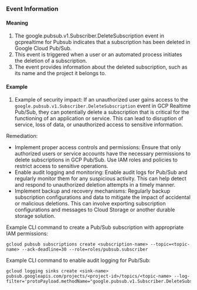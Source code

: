 
### Event Information

#### Meaning

1. The google.pubsub.v1.Subscriber.DeleteSubscription event in gcprealtime for Pubsub indicates that a subscription has been deleted in Google Cloud Pub/Sub.
2. This event is triggered when a user or an automated process initiates the deletion of a subscription.
3. The event provides information about the deleted subscription, such as its name and the project it belongs to.

#### Example

1. Example of security impact: If an unauthorized user gains access to the `google.pubsub.v1.Subscriber.DeleteSubscription` event in GCP Realtime Pub/Sub, they can potentially delete a subscription that is critical for the functioning of an application or service. This can lead to disruption of service, loss of data, or unauthorized access to sensitive information.

Remediation:
- Implement proper access controls and permissions: Ensure that only authorized users or service accounts have the necessary permissions to delete subscriptions in GCP Pub/Sub. Use IAM roles and policies to restrict access to sensitive operations.
- Enable audit logging and monitoring: Enable audit logs for Pub/Sub and regularly monitor them for any suspicious activity. This can help detect and respond to unauthorized deletion attempts in a timely manner.
- Implement backup and recovery mechanisms: Regularly backup subscription configurations and data to mitigate the impact of accidental or malicious deletions. This can involve exporting subscription configurations and messages to Cloud Storage or another durable storage solution.

Example CLI command to create a Pub/Sub subscription with appropriate IAM permissions:
```
gcloud pubsub subscriptions create <subscription-name> --topic=<topic-name> --ack-deadline=30 --role=roles/pubsub.subscriber
```

Example CLI command to enable audit logging for Pub/Sub:
```
gcloud logging sinks create <sink-name> pubsub.googleapis.com/projects/<project-id>/topics/<topic-name> --log-filter='protoPayload.methodName="google.pubsub.v1.Subscriber.DeleteSubscription"'
```

